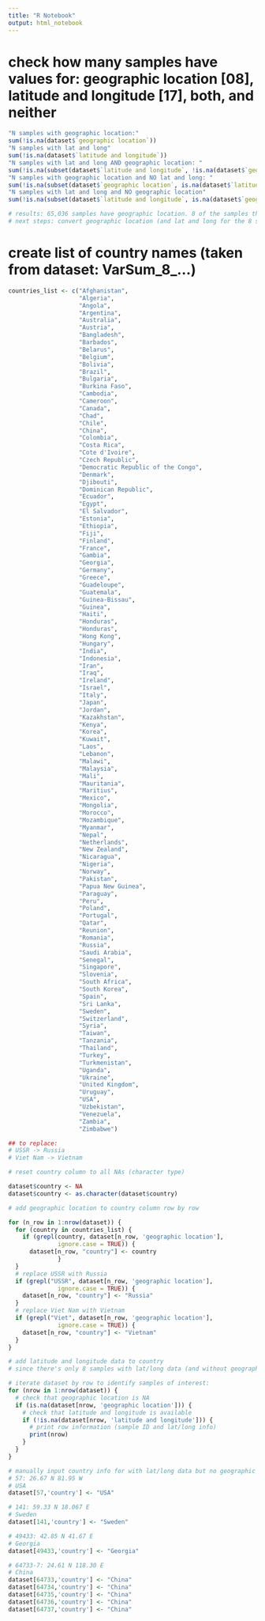 ```yaml
---
title: "R Notebook"
output: html_notebook
---
```


# check how many samples have values for: geographic location [08], latitude and longitude [17], both, and neither
```r

"N samples with geographic location:"
sum(!is.na(dataset$`geographic location`))
"N samples with lat and long"
sum(!is.na(dataset$`latitude and longitude`))
"N samples with lat and long AND geographic location: "
sum(!is.na(subset(dataset$`latitude and longitude`, !is.na(dataset$`geographic location`))))
"N samples with geographic location and NO lat and long: "
sum(!is.na(subset(dataset$`geographic location`, is.na(dataset$`latitude and longitude`))))
"N samples with lat and long and NO geographic location"
sum(!is.na(subset(dataset$`latitude and longitude`, is.na(dataset$`geographic location`))))

# results: 65,036 samples have geographic location. 8 of the samples that don't have geographic location have latitude and longitude. 
# next steps: convert geographic location (and lat and long for the 8 samples w/o geo. location) to 'country' in new column

```

# create list of country names (taken from dataset: VarSum_8_...)
```r

countries_list <- c("Afghanistan",
                    "Algeria",
                    "Angola",
                    "Argentina",
                    "Australia",
                    "Austria",
                    "Bangladesh",
                    "Barbados",
                    "Belarus",
                    "Belgium",
                    "Bolivia",
                    "Brazil",
                    "Bulgaria",
                    "Burkina Faso",
                    "Cambodia",
                    "Cameroon",
                    "Canada",
                    "Chad",
                    "Chile",
                    "China",
                    "Colombia",
                    "Costa Rica",
                    "Cote d'Ivoire",
                    "Czech Republic",
                    "Democratic Republic of the Congo",
                    "Denmark",
                    "Djibouti",
                    "Dominican Republic",
                    "Ecuador",
                    "Egypt",
                    "El Salvador",
                    "Estonia",
                    "Ethiopia",
                    "Fiji",
                    "Finland",
                    "France",
                    "Gambia",
                    "Georgia",
                    "Germany",
                    "Greece",
                    "Guadeloupe",
                    "Guatemala",
                    "Guinea-Bissau",
                    "Guinea",
                    "Haiti",
                    "Honduras",
                    "Honduras",
                    "Hong Kong",
                    "Hungary",
                    "India",
                    "Indonesia",
                    "Iran",
                    "Iraq",
                    "Ireland",
                    "Israel",
                    "Italy",
                    "Japan",
                    "Jordan",
                    "Kazakhstan",
                    "Kenya",
                    "Korea",
                    "Kuwait",
                    "Laos",
                    "Lebanon",
                    "Malawi",
                    "Malaysia",
                    "Mali",
                    "Mauritania",
                    "Maritius",
                    "Mexico",
                    "Mongolia",
                    "Morocco",
                    "Mozambique",
                    "Myanmar",
                    "Nepal",
                    "Netherlands",
                    "New Zealand",
                    "Nicaragua",
                    "Nigeria",
                    "Norway",
                    "Pakistan",
                    "Papua New Guinea", 
                    "Paraguay",
                    "Peru",
                    "Poland",
                    "Portugal",
                    "Qatar",
                    "Reunion",
                    "Romania",
                    "Russia",
                    "Saudi Arabia",
                    "Senegal",
                    "Singapore",
                    "Slovenia",
                    "South Africa",
                    "South Korea",
                    "Spain",
                    "Sri Lanka",
                    "Sweden",
                    "Switzerland",
                    "Syria",
                    "Taiwan",
                    "Tanzania",
                    "Thailand",
                    "Turkey",
                    "Turkmenistan",
                    "Uganda",
                    "Ukraine",
                    "United Kingdom",
                    "Uruguay",
                    "USA",
                    "Uzbekistan",
                    "Venezuela",
                    "Zambia",
                    "Zimbabwe")

## to replace:
# USSR -> Russia
# Viet Nam -> Vietnam

```

```r
# reset country column to all NAs (character type)

dataset$country <- NA
dataset$country <- as.character(dataset$country)

```


```r
# add geographic location to country column row by row

for (n_row in 1:nrow(dataset)) {
  for (country in countries_list) {
    if (grepl(country, dataset[n_row, 'geographic location'], 
              ignore.case = TRUE)) {
      dataset[n_row, "country"] <- country
              }
  }
  # replace USSR with Russia
  if (grepl("USSR", dataset[n_row, 'geographic location'], 
              ignore.case = TRUE)) {
    dataset[n_row, "country"] <- "Russia"
  }
  # replace Viet Nam with Vietnam
  if (grepl("Viet", dataset[n_row, 'geographic location'], 
              ignore.case = TRUE)) {
    dataset[n_row, "country"] <- "Vietnam"
  }
}
```

```r
# add latitude and longitude data to country
# since there's only 8 samples with lat/long data (and without geographic location), I'll just identify these samples by row and manually add the country from a Google search

# iterate dataset by row to identify samples of interest:
for (nrow in 1:nrow(dataset)) {
  # check that geographic location is NA
  if (is.na(dataset[nrow, 'geographic location'])) {
    # check that latitude and longitude is available
    if (!is.na(dataset[nrow, 'latitude and longitude'])) {
      # print row information (sample ID and lat/long info)
      print(nrow)
    }
  }
}

```

```r
# manually input country info for with lat/long data but no geographic location (total 8 rows)
# 57: 26.67 N 81.95 W
# USA
dataset[57,'country'] <- "USA"

# 141: 59.33 N 18.067 E
# Sweden
dataset[141,'country'] <- "Sweden"

# 49433: 42.85 N 41.67 E
# Georgia
dataset[49433,'country'] <- "Georgia"

# 64733-7: 24.61 N 118.30 E
# China
dataset[64733,'country'] <- "China"
dataset[64734,'country'] <- "China"
dataset[64735,'country'] <- "China"
dataset[64736,'country'] <- "China"
dataset[64737,'country'] <- "China"
```



